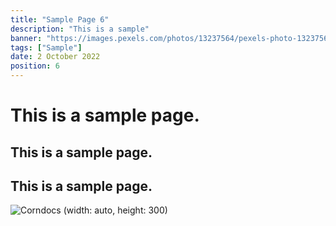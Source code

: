```yaml
---
title: "Sample Page 6"
description: "This is a sample"
banner: "https://images.pexels.com/photos/13237564/pexels-photo-13237564.jpeg?auto=compress&cs=tinysrgb&w=500"
tags: ["Sample"]
date: 2 October 2022
position: 6
---
```


# This is a sample page.

## This is a sample page.

## This is a sample page.

![Corndocs (width: auto, height: 300)](/images/corndocs.jpeg)
